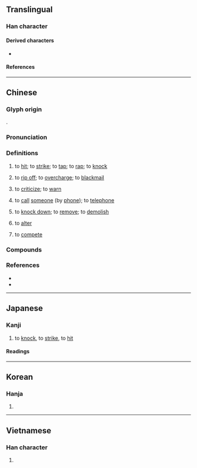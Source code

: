 {{character info}}
==Translingual==

===Han character===
{{Han char|rn=66|rad=攴|as=10|sn=14|four=01247|canj=YBYE|ids=⿰高攴}}

====Derived characters====
* {{l|mul|[[𡁞]]}}

====References====
{{Han ref|kx=0474.310|dkj=13337|dj=0828.140|hdz=21471.110|uh=6572}}

----

==Chinese==
{{zh-forms}}

===Glyph origin===
{{Han etym}}
{{Han compound|高|攴|c1=p|c2=s|ls=psc|t2=to hit lightly; to tap}}.

===Pronunciation===
{{zh-pron
|m=qiāo
|c=haau1
|h=pfs=khau
|md=
|mn=khà/khau/ml:khàu
|mn_note=khà - vernacular; khau, khàu - literary
|mn-t=kiao1/kiou1/ka3
|w=
|mc=y
|oc=y
|cat=v
}}

===Definitions===
{{zh-hanzi}}

# to [[hit]]; to [[strike]]; to [[tap]]; to [[rap]]; to [[knock]]
#: {{zh-x|他 敲 了 門。|He '''knocked''' on the door.}}
#: {{zh-x|剛剛 敲 過 了 八-點鐘，不 是 嗎？|It has just '''struck''' eight, hasn't it?}}
# {{lb|zh|colloquial}} to [[rip off]]; to [[overcharge]]; to [[blackmail]]
#: {{zh-x|那 家 旅館 敲 觀光客 的 竹杠。|That hotel '''rips off''' the tourists.}}
#: {{zh-x|他們 敲 了 你 多少 錢？|How much did they screw you for?}}
# {{lb|zh|colloquial}} to [[criticize]]; to [[warn]]
# {{lb|zh|Hokkien|Singapore|_|Teochew}} to [[call]] [[someone]] (by [[phone]]); to [[telephone]]
#: {{zh-x|我 昨日 敲 予 先生。|I called the teacher yesterday (on the phone).|MN-PH|tr=Guá chǎ-li̍t khà hō͘ sian-siⁿ.}}
# {{lb|zh|Mainland China|_|Hokkien}} to [[knock down]]; to [[remove]]; to [[demolish]]
# {{lb|zh|Taiwanese Hokkien}} to [[alter]] {{gloss|clothes}}
# {{lb|zh|Zhangzhou|_|Hokkien}} to [[compete]] {{gloss|among businesses}}

===Compounds===
{{zh-der|敲電話|敲油|敲門|敲鐘|三敲六問|吃敲才|亂棒胡敲|敲開|敲門磚|敲冰戛玉|盎盂相敲|撩兒敲兒|戛玉敲冰|敲牛宰馬|敲骨吸髓|敲定|敲擊樂器|敲邊鼓|敲鏝兒|擊玉敲金|敲打|敲金擊石|推敲|旁敲側擊|敲竹槓|敲碎|敲擊音樂|敲扑|敲鑼邊兒|戛玉敲金|敲棋|敲鑼打鼓|敲鑼擊鼓|敲點|更鼓敲盡|敲詐勒索|敲詐|敲擊|敲冰煮茗|敲冰求火|謊敲才|零敲碎打|緊打慢敲|零打碎敲|輕敲|胡敲|敲字邊|刻敲|吃敲材|吃敲賊|唾壺敲缺|敲冰玉屑|敲冰紙|敲冰索火|敲削|敲剝|敲句|敲吟|敲坷垃|敲尖|敲山振虎|敲山震虎|敲彈|敲才|敲拍|敲掉|敲推|敲搒|敲搕|敲搗|敲撲|敲日|敲更|敲朴|敲枰|敲榜|敲榨勒索|敲殺|敲比|敲沙罐|敲火|敲牙|敲牙料嘴|敲矢|敲石|敲碁|敲磕|敲磨|敲竹杠|敲竹竿|敲絲|敲膏吸髓|敲菱殼|敲訂|敲詩|敲金戛玉|敲金擊玉|敲釘錘|敲釘鎚|敲釘鑽脚|敲釘鑽腳|敲鏗|敲鑼放炮|敲門石|敲頭|敲骨剝髓|敲骨榨髓|敲髓灑膏|旁敲|東敲西逼|輕敲緩擊}}

===References===
* {{R:twedu|A01736}}
* {{R:yue:Hanzi}}

{{zh-cat|Elementary}}

----

==Japanese==

===Kanji===
{{ja-kanji|grade=|rs=攴10}}

# to [[knock]], to [[strike]], to [[hit]]

====Readings====
{{ja-readings
|goon=きょう<けう
|kanon=こう<かう
|kun=たた-く
|nanori=たかし, のぼる
}}

----

==Korean==

===Hanja===
{{ko-hanja|hangeul=[[고]], [[교]]|eumhun=|rv=go, gyo|mr=ko, kyo|y=ko, kyo}}

# {{rfdef|ko|sort=攴10}}

----

==Vietnamese==

===Han character===
{{vi-hantu|[[xao]], [[xào]], [[sao]]|rs=攴10}}

# {{rfdef|vi|sort=攴10}}